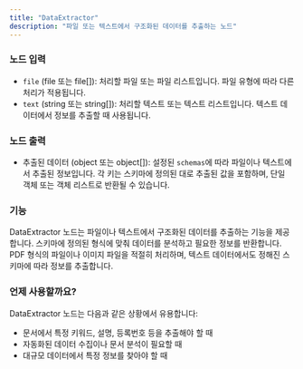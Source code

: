```yaml
---
title: "DataExtractor"
description: "파일 또는 텍스트에서 구조화된 데이터를 추출하는 노드"
---
```

### 노드 입력

- `file` (file 또는 file[]): 처리할 파일 또는 파일 리스트입니다. 파일 유형에 따라 다른 처리가 적용됩니다.
- `text` (string 또는 string[]): 처리할 텍스트 또는 텍스트 리스트입니다. 텍스트 데이터에서 정보를 추출할 때 사용됩니다.

### 노드 출력

- 추출된 데이터 (object 또는 object[]): 설정된 `schemas`에 따라 파일이나 텍스트에서 추출된 정보입니다. 각 키는 스키마에 정의된 대로 추출된 값을 포함하며, 단일 객체 또는 객체 리스트로 반환될 수 있습니다.

### 기능

DataExtractor 노드는 파일이나 텍스트에서 구조화된 데이터를 추출하는 기능을 제공합니다. 스키마에 정의된 형식에 맞춰 데이터를 분석하고 필요한 정보를 반환합니다. PDF 형식의 파일이나 이미지 파일을 적절히 처리하며, 텍스트 데이터에서도 정해진 스키마에 따라 정보를 추출합니다.

### 언제 사용할까요?

DataExtractor 노드는 다음과 같은 상황에서 유용합니다:

- 문서에서 특정 키워드, 설명, 등록번호 등을 추출해야 할 때
- 자동화된 데이터 수집이나 문서 분석이 필요할 때
- 대규모 데이터에서 특정 정보를 찾아야 할 때